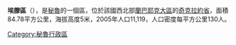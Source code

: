 '''埃滕區'''（{{lang-es|Distrito de Eten}}），是[[秘魯|秘魯]]的一個區，位於該國西北部[[蘭巴耶克大區|蘭巴耶克大區]]的[[奇克拉約省|奇克拉約省]]，面積84.78平方公里，海拔高度5米，2005年人口11,119，人口密度每平方公里130人。

{{Peru-geo-stub}}
[[Category:秘魯行政區|Category:秘魯行政區]]